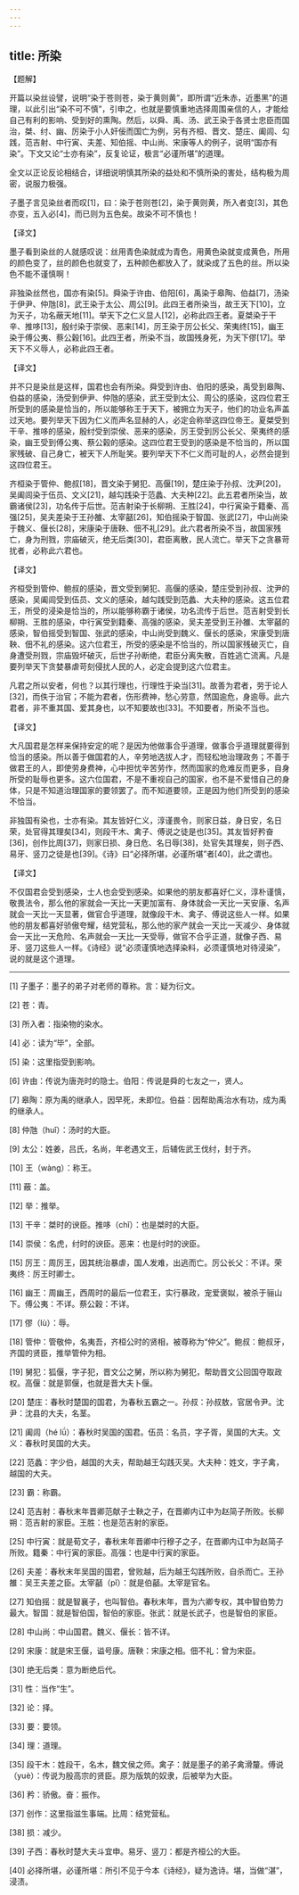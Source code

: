 ```yaml
---
---
---
```

title: 所染
---





【题解】


开篇以染丝设譬，说明“染于苍则苍，染于黄则黄”，即所谓“近朱赤，近墨黑”的道理，以此引出“染不可不慎”，引申之，也就是要慎重地选择周围亲信的人，才能给自己有利的影响、受到好的熏陶。然后，以舜、禹、汤、武王染于各贤士忠臣而国治，桀、纣、幽、厉染于小人奸佞而国亡为例，另有齐桓、晋文、楚庄、阖闾、勾践，范吉射、中行寅、夫差、知伯摇、中山尚、宋康等人的例子，说明“国亦有染”。下文又论“士亦有染”，反复论证，极言“必谨所堪”的道理。


全文以正论反论相结合，详细说明慎其所染的益处和不慎所染的害处，结构极为周密，说服力极强。


子墨子言见染丝者而叹[1]，曰：染于苍则苍[2]，染于黄则黄，所入者变[3]，其色亦变，五入必[4]，而已则为五色矣。故染不可不慎也！


【译文】


墨子看到染丝的人就感叹说：丝用青色染就成为青色，用黄色染就变成黄色，所用的颜色变了，丝的颜色也就变了，五种颜色都放入了，就染成了五色的丝。所以染色不能不谨慎啊！


非独染丝然也，国亦有染[5]。舜染于许由、伯阳[6]，禹染于皋陶、伯益[7]，汤染于伊尹、仲虺[8]，武王染于太公、周公[9]。此四王者所染当，故王天下[10]，立为天子，功名蔽天地[11]。举天下之仁义显人[12]，必称此四王者。夏桀染于干辛、推哆[13]，殷纣染于崇侯、恶来[14]，厉王染于厉公长父、荣夷终[15]，幽王染于傅公夷、蔡公穀[16]。此四王者，所染不当，故国残身死，为天下僇[17]。举天下不义辱人，必称此四王者。


【译文】


并不只是染丝是这样，国君也会有所染。舜受到许由、伯阳的感染，禹受到皋陶、伯益的感染，汤受到伊尹、仲虺的感染，武王受到太公、周公的感染，这四位君王所受到的感染是恰当的，所以能够称王于天下，被拥立为天子，他们的功业名声盖过天地。要列举天下因为仁义而声名显赫的人，必定会称举这四位帝王。夏桀受到干辛、推哆的感染，殷纣受到崇侯、恶来的感染，厉王受到厉公长父、荣夷终的感染，幽王受到傅公夷、蔡公榖的感染。这四位君王受到的感染是不恰当的，所以国家残破、自己身亡，被天下人所耻笑。要列举天下不仁义而可耻的人，必然会提到这四位君王。


齐桓染于管仲、鲍叔[18]，晋文染于舅犯、高偃[19]，楚庄染于孙叔、沈尹[20]，吴阖闾染于伍员、文义[21]，越勾践染于范蠡、大夫种[22]。此五君者所染当，故霸诸侯[23]，功名传于后世。范吉射染于长柳朔、王胜[24]，中行寅染于籍秦、高强[25]，吴夫差染于王孙雒、太宰嚭[26]，知伯摇染于智国、张武[27]，中山尚染于魏义、偃长[28]，宋康染于唐鞅、佃不礼[29]。此六君者所染不当，故国家残亡，身为刑戮，宗庙破灭，绝无后类[30]，君臣离散，民人流亡。举天下之贪暴苛扰者，必称此六君也。


【译文】


齐桓受到管仲、鲍叔的感染，晋文受到舅犯、高偃的感染，楚庄受到孙叔、沈尹的感染，吴阖闾受到伍员、文义的感染，越勾践受到范蠡、大夫种的感染。这五位君王，所受的浸染是恰当的，所以能够称霸于诸侯，功名流传于后世。范吉射受到长柳朔、王胜的感染，中行寅受到籍秦、高强的感染，吴夫差受到王孙雒、太宰嚭的感染，智伯摇受到智国、张武的感染，中山尚受到魏义、偃长的感染，宋康受到唐鞅、佃不礼的感染。这六位君王，所受的感染是不恰当的，所以国家残破灭亡，自身遭受刑戮，宗庙毁坏破灭，后世子孙断绝，君臣分离失散，百姓逃亡流离。凡是要列举天下贪婪暴虐苛刻侵扰人民的人，必定会提到这六位君主。


凡君之所以安者，何也？以其行理也，行理性于染当[31]。故善为君者，劳于论人[32]，而佚于治官；不能为君者，伤形费神，愁心劳意，然国逾危，身逾辱。此六君者，非不重其国、爱其身也，以不知要故也[33]。不知要者，所染不当也。


【译文】


大凡国君是怎样来保持安定的呢？是因为他做事合乎道理，做事合乎道理就要得到恰当的感染。所以善于做国君的人，辛劳地选拔人才，而轻松地治理政务；不善于做君王的人，即使劳身费神，心中担忧辛苦劳作，然而国家的危难反而更多，自身所受的耻辱也更多。这六位国君，不是不重视自己的国家，也不是不爱惜自己的身体，只是不知道治理国家的要领罢了。而不知道要领，正是因为他们所受到的感染不恰当。


非独国有染也，士亦有染。其友皆好仁义，淳谨畏令，则家日益，身日安，名日荣，处官得其理矣[34]，则段干木、禽子、傅说之徒是也[35]。其友皆好矜奋[36]，创作比周[37]，则家日损、身日危、名日辱[38]，处官失其理矣，则子西、易牙、竖刀之徒是也[39]。《诗》曰“必择所堪，必谨所堪”者[40]，此之谓也。


【译文】


不仅国君会受到感染，士人也会受到感染。如果他的朋友都喜好仁义，淳朴谨慎，敬畏法令，那么他的家就会一天比一天更加富有、身体就会一天比一天安康、名声就会一天比一天显著，做官合乎道理，就像段干木、禽子、傅说这些人一样。如果他的朋友都喜好骄傲夸耀，结党营私，那么他的家产就会一天比一天减少、身体就会一天比一天危险、名声就会一天比一天受辱，做官不合乎正道，就像子西、易牙、竖刀这些人一样。《诗经》说“必须谨慎地选择染料，必须谨慎地对待浸染”，说的就是这个道理。



* * *




[1] 子墨子：墨子的弟子对老师的尊称。言：疑为衍文。


[2] 苍：青。


[3] 所入者：指染物的染水。


[4] 必：读为“毕”，全部。


[5] 染：这里指受到影响。


[6] 许由：传说为唐尧时的隐士。伯阳：传说是舜的七友之一，贤人。


[7] 皋陶：原为禹的继承人，因早死，未即位。伯益：因帮助禹治水有功，成为禹的继承人。


[8] 仲虺（huǐ）：汤时的大臣。


[9] 太公：姓姜，吕氏，名尚，年老遇文王，后辅佐武王伐纣，封于齐。


[10] 王（wànɡ）：称王。


[11] 蔽：盖。


[12] 举：推举。


[13] 干辛：桀时的谀臣。推哆（chǐ）：也是桀时的大臣。


[14] 崇侯：名虎，纣时的谀臣。恶来：也是纣时的谀臣。


[15] 厉王：周厉王，因其统治暴虐，国人发难，出逃而亡。厉公长父：不详。荣夷终：厉王时卿士。


[16] 幽王：周幽王，西周时的最后一位君王，实行暴政，宠爱褒姒，被杀于骊山下。傅公夷：不详。蔡公穀：不详。


[17] 僇（lù）：辱。


[18] 管仲：管敬仲，名夷吾，齐桓公时的贤相，被尊称为“仲父”。鲍叔：鲍叔牙，齐国的贤臣，推举管仲为相。


[19] 舅犯：狐偃，字子犯，晋文公之舅，所以称为舅犯，帮助晋文公回国夺取政权。高偃：就是郭偃，也就是晋大夫卜偃。


[20] 楚庄：春秋时楚国的国君，为春秋五霸之一。孙叔：孙叔敖，官居令尹。沈尹：沈县的大夫，名茎。


[21] 阖闾（hé lǘ）：春秋时吴国的国君。伍员：名员，字子胥，吴国的大夫。文义：春秋时吴国的大夫。


[22] 范蠡：字少伯，越国的大夫，帮助越王勾践灭吴。大夫种：姓文，字子禽，越国的大夫。


[23] 霸：称霸。


[24] 范吉射：春秋末年晋卿范献子士鞅之子，在晋卿内讧中为赵简子所败。长柳朔：范吉射的家臣。王胜：也是范吉射的家臣。


[25] 中行寅：就是荀文子，春秋末年晋卿中行穆子之子，在晋卿内讧中为赵简子所败。籍秦：中行寅的家臣。高强：也是中行寅的家臣。


[26] 夫差：春秋末年吴国的国君，曾败越，后为越王勾践所败，自杀而亡。王孙雒：吴王夫差之臣。太宰嚭（pǐ）：就是伯嚭。太宰是官名。


[27] 知伯摇：就是智襄子，也叫智伯。春秋末年，晋为六卿专权，其中智伯势力最大。智国：就是智伯国，智伯的家臣。张武：就是长武子，也是智伯的家臣。


[28] 中山尚：中山国君。魏义、偃长：皆不详。


[29] 宋康：就是宋王偃，谥号康。唐鞅：宋康之相。佃不礼：曾为宋臣。


[30] 绝无后类：意为断绝后代。


[31] 性：当作“生”。


[32] 论：择。


[33] 要：要领。


[34] 理：道理。


[35] 段干木：姓段干，名木，魏文侯之师。禽子：就是墨子的弟子禽滑釐。傅说（yuè）：传说为殷高宗的贤臣。原为版筑的奴隶，后被举为大臣。


[36] 矜：骄傲。奋：振作。


[37] 创作：这里指滋生事端。比周：结党营私。


[38] 损：减少。


[39] 子西：春秋时楚大夫斗宜申。易牙、竖刀：都是齐桓公的大臣。


[40] 必择所堪，必谨所堪：所引不见于今本《诗经》，疑为逸诗。堪，当做“湛”，浸渍。